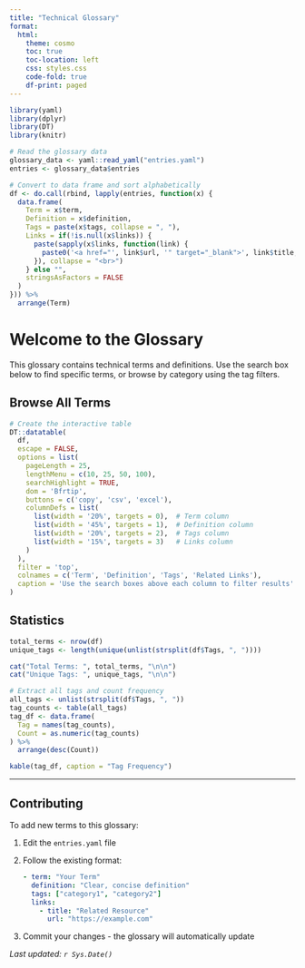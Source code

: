 ```yaml
---
title: "Technical Glossary"
format: 
  html:
    theme: cosmo
    toc: true
    toc-location: left
    css: styles.css
    code-fold: true
    df-print: paged
---
```


```r
library(yaml)
library(dplyr)
library(DT)
library(knitr)

# Read the glossary data
glossary_data <- yaml::read_yaml("entries.yaml")
entries <- glossary_data$entries

# Convert to data frame and sort alphabetically
df <- do.call(rbind, lapply(entries, function(x) {
  data.frame(
    Term = x$term,
    Definition = x$definition,
    Tags = paste(x$tags, collapse = ", "),
    Links = if(!is.null(x$links)) {
      paste(sapply(x$links, function(link) {
        paste0('<a href="', link$url, '" target="_blank">', link$title, '</a>')
      }), collapse = "<br>")
    } else "",
    stringsAsFactors = FALSE
  )
})) %>%
  arrange(Term)
```

# Welcome to the Glossary

This glossary contains technical terms and definitions. Use the search box below to find specific terms, or browse by category using the tag filters.

## Browse All Terms

```r
# Create the interactive table
DT::datatable(
  df,
  escape = FALSE,
  options = list(
    pageLength = 25,
    lengthMenu = c(10, 25, 50, 100),
    searchHighlight = TRUE,
    dom = 'Bfrtip',
    buttons = c('copy', 'csv', 'excel'),
    columnDefs = list(
      list(width = '20%', targets = 0),  # Term column
      list(width = '45%', targets = 1),  # Definition column
      list(width = '20%', targets = 2),  # Tags column
      list(width = '15%', targets = 3)   # Links column
    )
  ),
  filter = 'top',
  colnames = c('Term', 'Definition', 'Tags', 'Related Links'),
  caption = 'Use the search boxes above each column to filter results'
)
```

## Statistics

```r
total_terms <- nrow(df)
unique_tags <- length(unique(unlist(strsplit(df$Tags, ", "))))

cat("Total Terms: ", total_terms, "\n\n")
cat("Unique Tags: ", unique_tags, "\n\n")
```

```r
# Extract all tags and count frequency
all_tags <- unlist(strsplit(df$Tags, ", "))
tag_counts <- table(all_tags)
tag_df <- data.frame(
  Tag = names(tag_counts),
  Count = as.numeric(tag_counts)
) %>% 
  arrange(desc(Count))

kable(tag_df, caption = "Tag Frequency")
```

---

## Contributing

To add new terms to this glossary:

1. Edit the `entries.yaml` file
2. Follow the existing format:
   ```yaml
   - term: "Your Term"
     definition: "Clear, concise definition"
     tags: ["category1", "category2"]
     links:
       - title: "Related Resource"
         url: "https://example.com"
   ```
3. Commit your changes - the glossary will automatically update

*Last updated: `r Sys.Date()`*